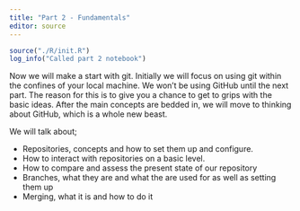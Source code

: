 ```yaml
---
title: "Part 2 - Fundamentals"
editor: source
---
```


```r
source("./R/init.R")
log_info("Called part 2 notebook")
```

Now we will make a start with git.
Initially we will focus on using git within the confines of your local machine.
We won't be using GitHub until the next part.
The reason for this is to give you a chance to get to grips with the basic ideas.
After the main concepts are bedded in, we will move to thinking about GitHub, which is a whole new beast.

We will talk about;

+ Repositories, concepts and how to set them up and configure.
+ How to interact with repositories on a basic level.
+ How to compare and assess the present state of our repository
+ Branches, what they are and what the are used for as well as setting them up
+ Merging, what it is and how to do it
